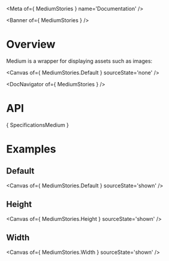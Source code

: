
<Meta of={ MediumStories } name='Documentation' />

<Banner of={ MediumStories } />

# Overview

Medium is a wrapper for displaying assets such as images:

<Canvas of={ MediumStories.Default } sourceState='none' />

<DocNavigator of={ MediumStories } />

# API

<Markdown>{ SpecificationsMedium }</Markdown>

# Examples

## Default

<Canvas of={ MediumStories.Default } sourceState='shown' />

## Height
<Canvas of={ MediumStories.Height } sourceState='shown' />

## Width
<Canvas of={ MediumStories.Width } sourceState='shown' />
